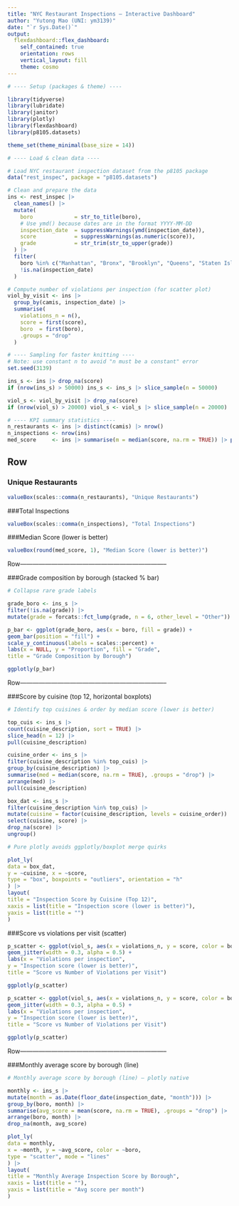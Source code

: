 ```yaml
---
title: "NYC Restaurant Inspections — Interactive Dashboard"
author: "Yutong Mao (UNI: ym3139)"
date: "`r Sys.Date()`"
output:
  flexdashboard::flex_dashboard:
    self_contained: true
    orientation: rows
    vertical_layout: fill
    theme: cosmo
---
```


```r
# ---- Setup (packages & theme) ----

library(tidyverse)
library(lubridate)
library(janitor)
library(plotly)
library(flexdashboard)
library(p8105.datasets)

theme_set(theme_minimal(base_size = 14))

```

```r
# ---- Load & clean data ----

# Load NYC restaurant inspection dataset from the p8105 package
data("rest_inspec", package = "p8105.datasets")

# Clean and prepare the data
ins <- rest_inspec |>
  clean_names() |>
  mutate(
    boro             = str_to_title(boro),
    # Use ymd() because dates are in the format YYYY-MM-DD
    inspection_date  = suppressWarnings(ymd(inspection_date)),
    score            = suppressWarnings(as.numeric(score)),
    grade            = str_trim(str_to_upper(grade))
  ) |>
  filter(
    boro %in% c("Manhattan", "Bronx", "Brooklyn", "Queens", "Staten Island"),
    !is.na(inspection_date)
  )

# Compute number of violations per inspection (for scatter plot)
viol_by_visit <- ins |>
  group_by(camis, inspection_date) |>
  summarise(
    violations_n = n(),
    score = first(score),
    boro  = first(boro),
    .groups = "drop"
  )

# ---- Sampling for faster knitting ----
# Note: use constant n to avoid "n must be a constant" error
set.seed(3139)

ins_s <- ins |> drop_na(score)
if (nrow(ins_s) > 50000) ins_s <- ins_s |> slice_sample(n = 50000)

viol_s <- viol_by_visit |> drop_na(score)
if (nrow(viol_s) > 20000) viol_s <- viol_s |> slice_sample(n = 20000)

# ---- KPI summary statistics ----
n_restaurants <- ins |> distinct(camis) |> nrow()
n_inspections <- nrow(ins)
med_score     <- ins |> summarise(m = median(score, na.rm = TRUE)) |> pull(m)

```

Row {data-height=120}
-----------------------------------------------------------------------

### Unique Restaurants
```r
valueBox(scales::comma(n_restaurants), "Unique Restaurants")
```

###Total Inspections
```r
valueBox(scales::comma(n_inspections), "Total Inspections")
```

###Median Score (lower is better)
```r
valueBox(round(med_score, 1), "Median Score (lower is better)")
```
Row-----------------------------------------------------------------------

###Grade composition by borough (stacked % bar)
```r
# Collapse rare grade labels

grade_boro <- ins_s |>
filter(!is.na(grade)) |>
mutate(grade = forcats::fct_lump(grade, n = 6, other_level = "Other"))

p_bar <- ggplot(grade_boro, aes(x = boro, fill = grade)) +
geom_bar(position = "fill") +
scale_y_continuous(labels = scales::percent) +
labs(x = NULL, y = "Proportion", fill = "Grade",
title = "Grade Composition by Borough")

ggplotly(p_bar)
```

Row-----------------------------------------------------------------------

###Score by cuisine (top 12, horizontal boxplots)
```r
# Identify top cuisines & order by median score (lower is better)

top_cuis <- ins_s |>
count(cuisine_description, sort = TRUE) |>
slice_head(n = 12) |>
pull(cuisine_description)

cuisine_order <- ins_s |>
filter(cuisine_description %in% top_cuis) |>
group_by(cuisine_description) |>
summarise(med = median(score, na.rm = TRUE), .groups = "drop") |>
arrange(med) |>
pull(cuisine_description)

box_dat <- ins_s |>
filter(cuisine_description %in% top_cuis) |>
mutate(cuisine = factor(cuisine_description, levels = cuisine_order)) |>
select(cuisine, score) |>
drop_na(score) |>
ungroup()

# Pure plotly avoids ggplotly/boxplot merge quirks

plot_ly(
data = box_dat,
y = ~cuisine, x = ~score,
type = "box", boxpoints = "outliers", orientation = "h"
) |>
layout(
title = "Inspection Score by Cuisine (Top 12)",
xaxis = list(title = "Inspection score (lower is better)"),
yaxis = list(title = "")
)
```
###Score vs violations per visit (scatter)
```r
p_scatter <- ggplot(viol_s, aes(x = violations_n, y = score, color = boro)) +
geom_jitter(width = 0.3, alpha = 0.5) +
labs(x = "Violations per inspection",
y = "Inspection score (lower is better)",
title = "Score vs Number of Violations per Visit")

ggplotly(p_scatter)
```

```r
p_scatter <- ggplot(viol_s, aes(x = violations_n, y = score, color = boro)) +
geom_jitter(width = 0.3, alpha = 0.5) +
labs(x = "Violations per inspection",
y = "Inspection score (lower is better)",
title = "Score vs Number of Violations per Visit")

ggplotly(p_scatter)
```
Row-----------------------------------------------------------------------

###Monthly average score by borough (line)
```r
# Monthly average score by borough (line) — plotly native

monthly <- ins_s |>
mutate(month = as.Date(floor_date(inspection_date, "month"))) |>
group_by(boro, month) |>
summarise(avg_score = mean(score, na.rm = TRUE), .groups = "drop") |>
arrange(boro, month) |>
drop_na(month, avg_score)

plot_ly(
data = monthly,
x = ~month, y = ~avg_score, color = ~boro,
type = "scatter", mode = "lines"
) |>
layout(
title = "Monthly Average Inspection Score by Borough",
xaxis = list(title = ""),
yaxis = list(title = "Avg score per month")
)

```

